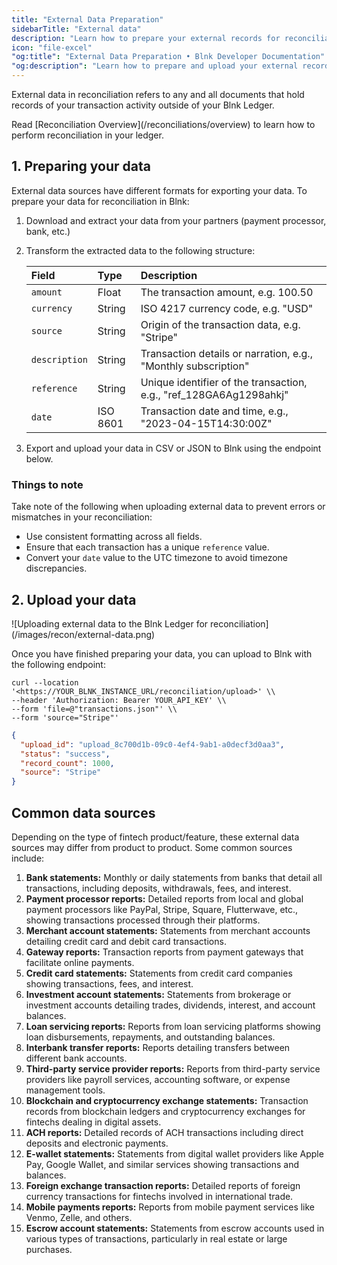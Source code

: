 ```yaml
---
title: "External Data Preparation"
sidebarTitle: "External data"
description: "Learn how to prepare your external records for reconciliation."
icon: "file-excel"
"og:title": "External Data Preparation • Blnk Developer Documentation"
"og:description": "Learn how to prepare and upload your external records for reconciliation."
---
```



External data in reconciliation refers to any and all documents that hold records of your transaction activity outside of your Blnk Ledger.

<Note>
    Read [Reconciliation Overview](/reconciliations/overview) to learn how to perform reconciliation in your ledger.
</Note>

## 1. Preparing your data

External data sources have different formats for exporting your data. To prepare your data for reconciliation in Blnk:

1. Download and extract your data from your partners (payment processor, bank, etc.)
2. Transform the extracted data to the following structure:

    | Field | Type | Description |
    | :--- | :--- | :--- |
    | `amount` | Float | The transaction amount, e.g. 100.50 |
    | `currency` | String | ISO 4217 currency code, e.g. "USD" |
    | `source` | String | Origin of the transaction data, e.g. "Stripe" |
    | `description` | String | Transaction details or narration, e.g., "Monthly subscription" |
    | `reference` | String | Unique identifier of the transaction, e.g., "ref_128GA6Ag1298ahkj" |
    | `date` | ISO 8601 | Transaction date and time, e.g., "2023-04-15T14:30:00Z" |

3. Export and upload your data in CSV or JSON to Blnk using the endpoint below.

### Things to note

Take note of the following when uploading external data to prevent errors or mismatches in your reconciliation:

- Use consistent formatting across all fields. 
- Ensure that each transaction has a unique `reference` value.
- Convert your `date` value to the UTC timezone to avoid timezone discrepancies. 

## 2. Upload your data

<Frame caption="Upload external data from any external data source.">
  ![Uploading external data to the Blnk Ledger for reconciliation](/images/recon/external-data.png)
</Frame>

Once you have finished preparing your data, you can upload to Blnk with the following endpoint:

```curl Request
curl --location '<https://YOUR_BLNK_INSTANCE_URL/reconciliation/upload>' \\
--header 'Authorization: Bearer YOUR_API_KEY' \\
--form 'file=@"transactions.json"' \\
--form 'source="Stripe"'
```

```json Response
{
  "upload_id": "upload_8c700d1b-09c0-4ef4-9ab1-a0decf3d0aa3",
  "status": "success",
  "record_count": 1000,
  "source": "Stripe"
}
```

## Common data sources

Depending on the type of fintech product/feature, these external data sources may differ from product to product. Some common sources include:

1. **Bank statements:** Monthly or daily statements from banks that detail all transactions, including deposits, withdrawals, fees, and interest.
2. **Payment processor reports:** Detailed reports from local and global payment processors like PayPal, Stripe, Square, Flutterwave, etc., showing transactions processed through their platforms.
3. **Merchant account statements:** Statements from merchant accounts detailing credit card and debit card transactions.
4. **Gateway reports:** Transaction reports from payment gateways that facilitate online payments.
5. **Credit card statements:** Statements from credit card companies showing transactions, fees, and interest.
6. **Investment account statements:** Statements from brokerage or investment accounts detailing trades, dividends, interest, and account balances.
7. **Loan servicing reports:** Reports from loan servicing platforms showing loan disbursements, repayments, and outstanding balances.
8. **Interbank transfer reports:** Reports detailing transfers between different bank accounts.
9. **Third-party service provider reports:** Reports from third-party service providers like payroll services, accounting software, or expense management tools.
10. **Blockchain and cryptocurrency exchange statements:** Transaction records from blockchain ledgers and cryptocurrency exchanges for fintechs dealing in digital assets.
11. **ACH reports:** Detailed records of ACH transactions including direct deposits and electronic payments.
12. **E-wallet statements:** Statements from digital wallet providers like Apple Pay, Google Wallet, and similar services showing transactions and balances.
13. **Foreign exchange transaction reports:** Detailed reports of foreign currency transactions for fintechs involved in international trade.
14. **Mobile payments reports:** Reports from mobile payment services like Venmo, Zelle, and others.
15. **Escrow account statements:** Statements from escrow accounts used in various types of transactions, particularly in real estate or large purchases.

<NeedHelp />